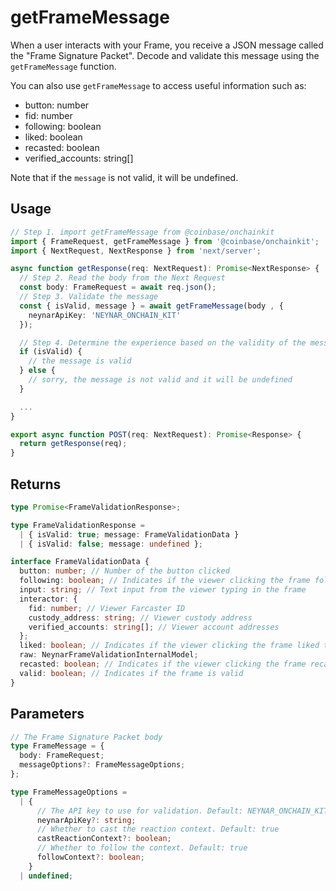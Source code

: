 # getFrameMessage

When a user interacts with your Frame, you receive a JSON message called the "Frame Signature Packet". Decode and validate this message using the `getFrameMessage` function.

You can also use `getFrameMessage` to access useful information such as:

- button: number
- fid: number
- following: boolean
- liked: boolean
- recasted: boolean
- verified_accounts: string[]

Note that if the `message` is not valid, it will be undefined.

## Usage

```ts
// Step 1. import getFrameMessage from @coinbase/onchainkit
import { FrameRequest, getFrameMessage } from '@coinbase/onchainkit';
import { NextRequest, NextResponse } from 'next/server';

async function getResponse(req: NextRequest): Promise<NextResponse> {
  // Step 2. Read the body from the Next Request
  const body: FrameRequest = await req.json();
  // Step 3. Validate the message
  const { isValid, message } = await getFrameMessage(body , {
    neynarApiKey: 'NEYNAR_ONCHAIN_KIT'
  });

  // Step 4. Determine the experience based on the validity of the message
  if (isValid) {
    // the message is valid
  } else {
    // sorry, the message is not valid and it will be undefined
  }

  ...
}

export async function POST(req: NextRequest): Promise<Response> {
  return getResponse(req);
}
```

## Returns

```ts
type Promise<FrameValidationResponse>;

type FrameValidationResponse =
  | { isValid: true; message: FrameValidationData }
  | { isValid: false; message: undefined };

interface FrameValidationData {
  button: number; // Number of the button clicked
  following: boolean; // Indicates if the viewer clicking the frame follows the cast author
  input: string; // Text input from the viewer typing in the frame
  interactor: {
    fid: number; // Viewer Farcaster ID
    custody_address: string; // Viewer custody address
    verified_accounts: string[]; // Viewer account addresses
  };
  liked: boolean; // Indicates if the viewer clicking the frame liked the cast
  raw: NeynarFrameValidationInternalModel;
  recasted: boolean; // Indicates if the viewer clicking the frame recasted the cast
  valid: boolean; // Indicates if the frame is valid
}
```

## Parameters

```ts
// The Frame Signature Packet body
type FrameMessage = {
  body: FrameRequest;
  messageOptions?: FrameMessageOptions;
};

type FrameMessageOptions =
  | {
      // The API key to use for validation. Default: NEYNAR_ONCHAIN_KIT
      neynarApiKey?: string;
      // Whether to cast the reaction context. Default: true
      castReactionContext?: boolean;
      // Whether to follow the context. Default: true
      followContext?: boolean;
    }
  | undefined;
```

